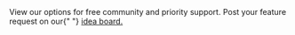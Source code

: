 <CardGroup cols={2}>
  <Card title="Need Help?" icon="envelope" href="/support/plans">
    View our options for free community and priority support.
  </Card>
  <Card
    title="Have a feature request?"
    icon="lightbulb"
    href="https://lunchpaillabs.canny.io/feature-requests?selectedCategory=liveblocks-plugin-for-bubble"
  >
    Post your feature request on our{" "}
    <a href="https://lunchpaillabs.canny.io/feature-requests?selectedCategory=liveblocks-plugin-for-bubble">
      idea board.
    </a>
  </Card>
</CardGroup>
